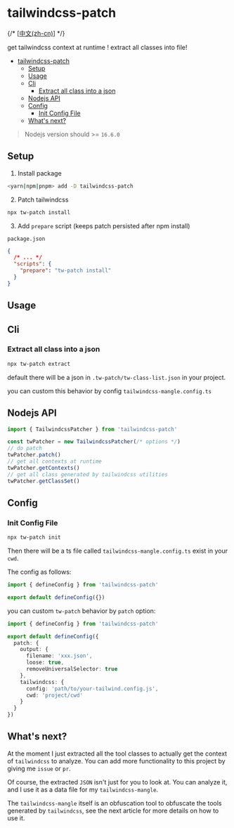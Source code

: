 # tailwindcss-patch

{/* \[[中文(zh-cn)](./README-cn.md)\] */}

get tailwindcss context at runtime ! extract all classes into file!

- [tailwindcss-patch](#tailwindcss-patch)
  - [Setup](#setup)
  - [Usage](#usage)
  - [Cli](#cli)
    - [Extract all class into a json](#extract-all-class-into-a-json)
  - [Nodejs API](#nodejs-api)
  - [Config](#config)
    - [Init Config File](#init-config-file)
  - [What's next?](#whats-next)

> Nodejs version should >= `16.6.0`

## Setup

1. Install package

```sh
<yarn|npm|pnpm> add -D tailwindcss-patch
```

2. Patch tailwindcss

```sh
npx tw-patch install
```

3. Add `prepare` script (keeps patch persisted after npm install)

`package.json`

```json
{
  /* ... */
  "scripts": {
    "prepare": "tw-patch install"
  }
}
```

## Usage

## Cli

### Extract all class into a json

```sh
npx tw-patch extract
```

default there will be a json in `.tw-patch/tw-class-list.json` in your project.

you can custom this behavior by config `tailwindcss-mangle.config.ts`

## Nodejs API

```js
import { TailwindcssPatcher } from 'tailwindcss-patch'

const twPatcher = new TailwindcssPatcher(/* options */)
// do patch
twPatcher.patch()
// get all contexts at runtime
twPatcher.getContexts()
// get all class generated by tailwindcss utilities
twPatcher.getClassSet()
```

## Config

### Init Config File

```sh
npx tw-patch init
```

Then there will be a ts file called `tailwindcss-mangle.config.ts` exist in your `cwd`.

The config as follows:

```ts
import { defineConfig } from 'tailwindcss-patch'

export default defineConfig({})
```

you can custom `tw-patch` behavior by `patch` option:

```ts
import { defineConfig } from 'tailwindcss-patch'

export default defineConfig({
  patch: {
    output: {
      filename: 'xxx.json',
      loose: true,
      removeUniversalSelector: true
    },
    tailwindcss: {
      config: 'path/to/your-tailwind.config.js',
      cwd: 'project/cwd'
    }
  }
})
```

## What's next?

At the moment I just extracted all the tool classes to actually get the context of `tailwindcss` to analyze. You can add more functionality to this project by giving me `issue` or `pr`.

Of course, the extracted `JSON` isn't just for you to look at. You can analyze it, and I use it as a data file for my `tailwindcss-mangle`.

The `tailwindcss-mangle` itself is an obfuscation tool to obfuscate the tools generated by `tailwindcss`, see the next article for more details on how to use it.
